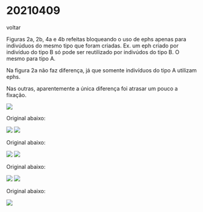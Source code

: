 
# 20210409

<Link href="/">voltar</Link>

Figuras 2a, 2b, 4a e 4b refeitas bloqueando o uso de ephs apenas para indivúduos do mesmo tipo que foram criadas. Ex. um eph criado por indivíduo do tipo B só pode ser reutilizado por indivúdos do tipo B. O mesmo para tipo A.

Na figura 2a não faz diferença, já que somente indivíduos do tipo A utilizam ephs.

Nas outras, aparentemente a única diferença foi atrasar um pouco a fixação.

<Tabs>
  <Tab eventKey="1" title="figura 2a">
    <img src="http://hungria.imd.ufrn.br/~gfaraujo/alemanha/20210123/lineplot-ex1.png" />
    <p>Original abaixo:</p>
    <img src="http://hungria.imd.ufrn.br/~gfaraujo/alemanha/gsop-remake-exp01/exp01/lineplot-1.png" />
  </Tab>
  <Tab eventKey="2" title="Figura 2b">
    <img src="http://hungria.imd.ufrn.br/~gfaraujo/alemanha/20210123/lineplot-ex2.png" />
    <p>Original abaixo:</p>
    <img src="http://hungria.imd.ufrn.br/~gfaraujo/alemanha/gsop-remake-exp01/exp02_copy/lineplot-ex2.png" />
  </Tab>
  <Tab eventKey="3" title="Figura 4a">
    <img src="http://hungria.imd.ufrn.br/~gfaraujo/alemanha/20210123/lineplot-wawb2.png" />
    <p>Original abaixo:</p>
    <img src="http://hungria.imd.ufrn.br/~gfaraujo/alemanha/exp-05-25/lineplot-wawb2.png" />
  </Tab>
  <Tab eventKey="4" title="Figura 4b">
    <img src="http://hungria.imd.ufrn.br/~gfaraujo/alemanha/20210123/lineplot-4b.png" />
    <p>Original abaixo:</p>
    <img src="https://hungria.imd.ufrn.br/~gfaraujo/06-11/lineplot-4b.png" />
  </Tab>
</Tabs>
